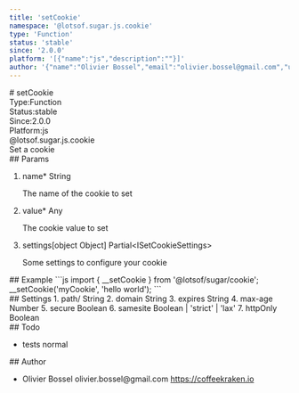 ```yaml
---
title: 'setCookie'
namespace: '@lotsof.sugar.js.cookie'
type: 'Function'
status: 'stable'
since: '2.0.0'
platform: '[{"name":"js","description":""}]'
author: '{"name":"Olivier Bossel","email":"olivier.bossel@gmail.com","url":"https://coffeekraken.io"}'
---
```

<div class="docmap-mdx">
# setCookie
<div class="_metas">
<div class="_type"><span class="_type-label">Type:</span><span class="_type-value">Function</span></div>
<div class="_status"><span class="_status-label">Status:</span><span class="_status-value -stable">stable</span></div>
<div class="_since"><span class="_since-label">Since:</span><span class="_since-value">2.0.0</span></div>
<div class="_platform"><span class="_platform-label">Platform:</span><span class="_platform-value">js</span></div>
</div>
<div class="_namespace">@lotsof.sugar.js.cookie</div>
<div class="_description">
Set a cookie
</div>
<div class="_params">
## Params
<ol class="_list">
<li class="_item">
<span class="_name">name<span class="_required">*</span></span><span class="_default"></span> <span class="_type">String</span>
<p class="_description">The name of the cookie to set</p>
</li>
<li class="_item">
<span class="_name">value<span class="_required">*</span></span><span class="_default"></span> <span class="_type">Any</span>
<p class="_description">The cookie value to set</p>
</li>
<li class="_item">
<span class="_name">settings</span><span class="_default">[object Object]</span> <span class="_type">Partial&lt;ISetCookieSettings&gt;</span>
<p class="_description">Some settings to configure your cookie</p>
</li>
</ol>
</div>
<div class="_examples">
## Example
```js
import { __setCookie } from '@lotsof/sugar/cookie';
__setCookie('myCookie', 'hello world');
```
</div>
<div class="_settings">
## Settings
1. <span class="_name">path</span><span class="_default">/</span> <span class="_type">String</span>
2. <span class="_name">domain</span><span class="_default"></span> <span class="_type">String</span>
3. <span class="_name">expires</span><span class="_default"></span> <span class="_type">String</span>
4. <span class="_name">max-age</span><span class="_default"></span> <span class="_type">Number</span>
5. <span class="_name">secure</span><span class="_default"></span> <span class="_type">Boolean</span>
6. <span class="_name">samesite</span><span class="_default"></span> <span class="_type">Boolean | &#39;strict&#39; | &#39;lax&#39;</span>
7. <span class="_name">httpOnly</span><span class="_default"></span> <span class="_type">Boolean</span>
</div>
<div class="_todo">
## Todo
<ul class="_list">
<li class="_item">
<span class="_description">tests</span>
<span class="_priority -normal">normal</span>
</li>
</ul>
</div>
<div class="_author">
## Author
<ul class="_list">
<li class="_item">
<span class="_name">Olivier Bossel</span>
<span class="_email">olivier.bossel@gmail.com</span>
<a href="https://coffeekraken.io" target="_blank" class="_url">https://coffeekraken.io</a>
</li>
</ul>
</div>
</div>